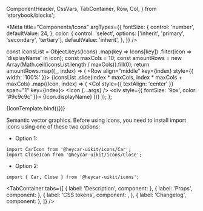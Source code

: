   ComponentHeader,
  CssVars,
  TabContainer,
  Row,
  Col,
} from 'storybook/blocks';

<!-- Meta -->

<Meta
  title="Components/Icons"
  argTypes={{
    fontSize: {
      control: 'number',
      defaultValue: 24,
    },
    color: {
      control: 'select',
      options: ['inherit', 'primary', 'secondary', 'tertiary'],
      defaultValue: 'inherit',
    },
  }}
/>

  const iconsList = Object.keys(Icons)
    .map(key => Icons[key])
    .filter(icon => 'displayName' in icon);
  const maxCols = 10;
  const amountRows = new Array(Math.ceil(iconsList.length / maxCols)).fill(0);
  return amountRows.map((_, index) => (
    <Row align="middle" key={index} style={{ width: '100%' }}>
      {iconsList
        .slice(index * maxCols, index * maxCols + maxCols)
        .map((Icon, index) => (
          <Col style={{ textAlign: 'center' }} span="1" key={index}>
            <Icon {...args} />
            <div style={{ fontSize: '9px', color: '#9c9c9c' }}>
              {Icon.displayName}
            </div>
          </Col>
        ))}
    </Row>
  ));
};

<!-- Canvas -->

<Story name="Icons">{IconTemplate.bind({})}</Story>

<!-- Docs -->

<ComponentHeader
  name="Icons"
  version={version}
  stage={3}
  design="https://www.figma.com/file/rrvkvQEoVTOHa7MzyKSaoz/OTP-Global-Design-System?node-id=1653%3A45210"
/>

Semantic vector graphics. Before using icons, you need to install import icons using one of these two options:

- Option 1:

```tsx
import CarIcon from '@heycar-uikit/icons/Car';
import CloseIcon from '@heycar-uikit/icons/Close';
```

- Option 2:

```tsx
import { Car, Close } from '@heycar-uikit/icons';
```

<!-- Description -->

<TabContainer
  tabs={[
    { label: 'Description', component: <Description /> },
    { label: 'Props', component: <Props of={SvgIcon} /> },
    {
      label: 'CSS tokens',
      component: <CssVars css={styles} />,
    },
    { label: 'Changelog', component: <Changelog /> },
  ]}
/>

